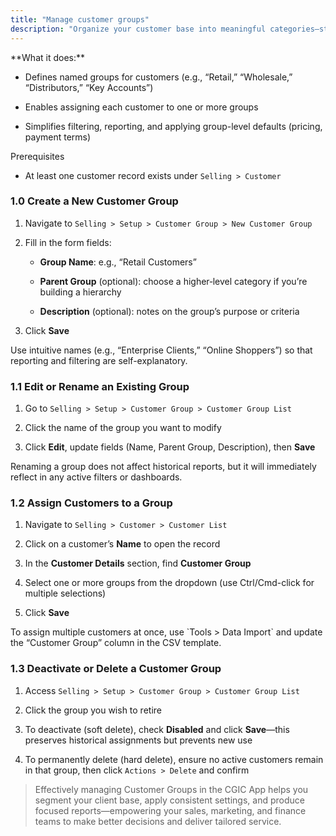 ```yaml
---
title: "Manage customer groups"
description: "Organize your customer base into meaningful categories—streamlining segmentation, filtering, and reporting—by creating and maintaining Customer Groups in the CGIC App."
---
```


<Card title="Overview" icon="sparkles">
  **What it does:**  

  - Defines named groups for customers (e.g., “Retail,” “Wholesale,” “Distributors,” “Key Accounts”)  

  - Enables assigning each customer to one or more groups  

  - Simplifies filtering, reporting, and applying group-level defaults (pricing, payment terms)
</Card>

<Info>
  Prerequisites

    

  - At least one customer record exists under `Selling > Customer` 
</Info>

### 1.0 Create a New Customer Group

1. Navigate to `Selling > Setup > Customer Group > New Customer Group ` 

2. Fill in the form fields:  

   - **Group Name**: e.g., “Retail Customers”  

   - **Parent Group** (optional): choose a higher‐level category if you’re building a hierarchy 

   - **Description** (optional): notes on the group’s purpose or criteria  

3. Click **Save**  

<Tip>
  Use intuitive names (e.g., “Enterprise Clients,” “Online Shoppers”) so that reporting and filtering are self-explanatory.
</Tip>

### 1.1 Edit or Rename an Existing Group

1. Go to `Selling > Setup > Customer Group > Customer Group List ` 

2. Click the name of the group you want to modify  

3. Click **Edit**, update fields (Name, Parent Group, Description), then **Save**

<Warning>
  Renaming a group does not affect historical reports, but it will immediately reflect in any active filters or dashboards.
</Warning>

### 1.2 Assign Customers to a Group

1. Navigate to `Selling > Customer > Customer List`  

2. Click on a customer’s **Name** to open the record  

3. In the **Customer Details** section, find **Customer Group**  

4. Select one or more groups from the dropdown (use Ctrl/Cmd-click for multiple selections)  

5. Click **Save**

<Tip>
  To assign multiple customers at once, use `Tools > Data Import` and update the “Customer Group” column in the CSV template.
</Tip>

### 1.3 Deactivate or Delete a Customer Group

1. Access `Selling > Setup > Customer Group > Customer Group List`  

2. Click the group you wish to retire  

3. To deactivate (soft delete), check **Disabled** and click **Save**—this preserves historical assignments but prevents new use  

4. To permanently delete (hard delete), ensure no active customers remain in that group, then click `Actions > Delete` and confirm  

> Effectively managing Customer Groups in the CGIC App helps you segment your client base, apply consistent settings, and produce focused reports—empowering your sales, marketing, and finance teams to make better decisions and deliver tailored service.  